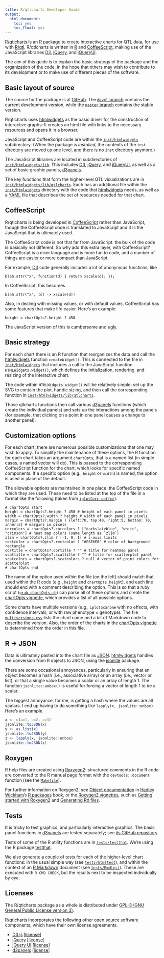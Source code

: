 ```yaml
---
title: R/qtlcharts Developer Guide
output:
  html_document:
    toc: yes
    toc_float: yes
---
```


[R/qtlcharts](https://kbroman.org/qtlcharts) is an
[R](https://www.r-project.org) package to create interactive charts for
QTL data, for use with [R/qtl](https://rqtl.org).
R/qtlcharts is written in
[R](https://www.r-project.org) and
[CoffeeScript](https://coffeescript.org), making use of the JavaScript
libraries [D3](https://d3js.org),
[jQuery](https://jquery.com), and [jQueryUI](https://jqueryui.com).

The aim of this guide is to explain the basic strategy of the package
and the organization of the code, in the hope that others may wish to
contribute to its development or to make use of different pieces of
the software.

## Basic layout of source

The source for the package is at
[GitHub](https://github.com/kbroman/qtlcharts).
The [`devel` branch](https://github.com/kbroman/qtlcharts/tree/devel)
contains the current development version, while the
[`master` branch](https://github.com/kbroman/qtlcharts/tree/master)
contains the stable version.

R/qtlcharts uses [htmlwidgets](http://www.htmlwidgets.org) as the
basic driver for the construction of interactive graphs: It creates an
html file with links to the necessary resources and opens it in a
browser.

JavaScript and CoffeeScript code are within the
[`inst/htmlwidgets`](https://github.com/kbroman/qtlcharts/tree/master/inst/htmlwidgets)
subdirectory. (When the package is _installed_, the contents of the
`inst` directory are moved up one level, and there is no `inst`
directory anymore.)

The JavaScript libraries are located in subdirectories of
[`inst/htmlwidgets/lib`](https://github.com/kbroman/qtlcharts/tree/master/inst/htmlwidgets/lib).
This includes [D3](https://d3js.org),
[jQuery](https://jquery.com), and [jQueryUI](https://jqueryui.com),
as well as a set of basic
graphic panels, [d3panels](https://kbroman.org/d3panels).

The key functions that form the higher-level QTL visualizations are in
[`inst/htmlwidgets/lib/qtlcharts`](https://github.com/kbroman/qtlcharts/tree/master/inst/htmlwidgets/lib/qtlcharts). Each
has an additional file within the
[`inst/htmlwidgets`](https://github.com/kbroman/qtlcharts/tree/master/inst/htmlwidgets)
directory with the code that [htmlwidgets](http://www.htmlwidgets.org)
needs, as well as a [YAML](http://yaml.org) file that describes the
set of resources needed for that chart.

## CoffeeScript

R/qtlcharts is being developed in
[CoffeeScript](https://coffeescript.org) rather than JavaScript,
though the CoffeeScript code is translated to JavaScript and it is
the JavaScript that is ultimately used.

The CoffeeScript code is not that far from JavaScript: the bulk of the
code is basically not different. So why add this extra layer, with
CoffeeScript? CoffeeScript is a nicer language
and is more fun to code, and a number of things are easier or more
compact than JavaScript.

For example, [D3](https://d3js.org) code generally includes a lot of anonymous
functions, like

    blah.attr("x", function(d) { return xscale(d); });

In CoffeeScript, this becomes

    blah.attr("x", (d) -> xscale(d))

Also, in dealing with missing values, or with default values,
CoffeeScript has some features that make life easier. Here's an
example:

    height = chartOpts?.height ? 450

The JavaScript version of this is cumbersome and ugly.


## Basic strategy

For each chart there is an R function that reorganizes the data and
call the [htmlwidgets](http://www.htmlwidgets.org) function
`createWidget()`. This is connected to the file in
[`inst/htmlwidgets`](https://github.com/kbroman/qtlcharts/tree/master/inst/htmlwidgets)
that includes a call to the JavaScript function
`HTMLWidgets.widget()`, which defines the initialization, rendering,
and resizing of the interactive chart.

The code within `HTMLWidgets.widget()` will be relatively simple: set
up the SVG to contain the plot, handle sizing, and then call the
corresponding function in
[`inst/htmlwidgets/lib/qtlcharts`](https://github.com/kbroman/qtlcharts/tree/master/inst/htmlwidgets/lib/qtlcharts).

Those qtlcharts functions then call various
[d3panels](https://kbroman.org/d3panels) functions (which create the
individual panels) and sets up the interactions among the panels (for
example, that clicking on a point in one panel causes a change to
another panel).


## Customization options

For each chart, there are numerous possible customizations that one
may wish to apply. To simplify the maintenance of these options, the R
function for each chart takes an argument `chartOpts`, that is a named
list (in simple cases, a named vector will do). This is passed to the
corresponding CoffeeScript function for the chart, which looks for
specific named components. If a specific option (e.g., `height` or
`width`) is named, the option is used in place of the default.

The allowable options are maintained in one place: the CoffeeScript
code in which they are used. These need to be listed at the top of the
file in a format like the following (taken from
[`iplotCorr.coffee`](https://github.com/kbroman/qtlcharts/tree/master/inst/htmlwidgets/lib/qtlcharts/iplotCorr.coffee)).

    # chartOpts start
    height = chartOpts?.height ? 450 # height of each panel in pixels
    width = chartOpts?.width ? height # width of each panel in pixels
    margin = chartOpts?.margin ? {left:70, top:40, right:5, bottom: 70, inner:5} # margins in pixels
    corcolors = chartOpts?.corcolors ? ["darkslateblue", "white", "crimson"] # heat map colors (same length as `zlim`)
    zlim = chartOpts?.zlim ? [-1, 0, 1] # z-axis limits
    rectcolor = chartOpts?.rectcolor ? "#E6E6E6" # color of background rectangle
    cortitle = chartOpts?.cortitle ? "" # title for heatmap panel
    scattitle = chartOpts?.scattitle ? "" # title for scatterplot panel
    scatcolors = chartOpts?.scatcolors ? null # vector of point colors for scatterplot
    # chartOpts end

The name of the option used within the file (on the left) should match
that used within the R code (e.g., `height` and `chartOpts.height`),
and each line should end with a comment describing the option.
This is so that a ruby script
([`grab_chartOpts.rb`](https://github.com/kbroman/qtlcharts/blob/master/vignettes/chartOpts/grab_chartOpts.rb))
can parse all of these options and create the
[chartOpts vignette](https://kbroman.org/qtlcharts/assets/vignettes/chartOpts.html),
which provides a list of all possible options.

Some charts have multiple versions (e.g., `iplotScanone` with no
effects, with confidence intervals, or with raw phenotype &times;
genotype).  The file [`multiversions.csv`](https://github.com/kbroman/qtlcharts/blob/master/vignettes/chartOpts/multiversions.csv)
lists the chart name and a bit of Markdown code to describe the
version. Also, the order of the charts in the
[chartOpts vignette](https://kbroman.org/qtlcharts/assets/vignettes/chartOpts.html)
is determined from the order in this file.



## R &rarr; JSON

Data is ultimately pasted into the chart file as
[JSON](http://json.org).  [htmlwidgets](http://www.htmlwidgets.org)
handles the conversion from R objects to JSON, using the
[jsonlite](https://github.com/jeroenooms/jsonlite) package.

There are some occasional annoyances, particularly in ensuring that
an object becomes a hash (i.e., associative array) or an array (i.e.,
vector or list), or that a single value becomes a scalar or an array
of length 1. The function `jsonlite::unbox()` is useful for forcing a
vector of length 1 to be a scalar.

The biggest annoyance, for me, is
getting a hash where the values are all scalars. I end up having to
do something like `lapply(x, jsonlite::unbox)`.
Here's an example.

```r
x <- c(a=1, b=2, c=3)
jsonlite::toJSON(x)
y <- as.list(x)
jsonlite::toJSON(y)
z <- lapply(x, jsonlite::unbox)
jsonlite::toJSON(z)
```


## Roxygen

R help files are created using
[Roxygen2](https://github.com/klutometis/roxygen): structured comments
in the R code are converted to the R manual page format with the
`devtools::document` function (see the
[`Makefile`](https://github.com/kbroman/qtlcharts/tree/master/Makefile)).

For further information on Roxygen2, see
[Object documentation](http://r-pkgs.had.co.nz/man.html)
in [Hadley Wickham](http://had.co.nz/)'s [R packages](http://r-pkgs.had.co.nz/) book,
or the [Roxygen2 vignettes](https://cran.r-project.org/package=roxygen2), such as
[Getting started with Roxygen2](https://cran.r-project.org/web/packages/roxygen2/vignettes/roxygen2.html)
and
[Generating Rd files](https://cran.r-project.org/web/packages/roxygen2/vignettes/rd.html).

## Tests

It is tricky to test graphics, and particularly interactive
graphics. The basic panel functions in
[d3panels](https://kbroman.org/d3panels) are tested separately; see
[its GitHub repository](https://github.com/kbroman/d3panels).

Tests of some of the R utility functions are in
[`tests/testthat`](https://github.com/kbroman/qtlcharts/tree/master/tests/testthat). We're
using the R package [testthat](https://github.com/hadley/testthat).

We also generate a couple of tests for each of the higher-level chart
functions: in the usual simple way (see
[`tests/htmltest`](https://github.com/kbroman/qtlcharts/tree/master/tests/htmltest)),
and within the context of an
[R Markdown](https://rmarkdown.rstudio.com) document (see
[`tests/Rmdtest`](https://github.com/kbroman/qtlcharts/tree/master/tests/Rmdtest)).
These are executed with `R CMD CHECK`, but the results next to be
inspected individually by eye.


## Licenses

The R/qtlcharts package as a whole is distributed under
[GPL-3 (GNU General Public License version 3)](https://www.gnu.org/licenses/gpl-3.0.en.html).

R/qtlcharts incorporates the following other open source software
components, which have their own license agreements.

- [D3.js](https://d3js.org) \[[license](https://github.com/kbroman/qtlcharts/blob/master/inst/htmlwidgets/lib/d3/LICENSE)\]
- [jQuery](https://jquery.com) \[[license](https://github.com/kbroman/qtlcharts/blob/master/inst/htmlwidgets/lib/jquery/LICENSE.txt)\]
- [jQuery UI](https://jqueryui.com/) \[[license](https://github.com/kbroman/qtlcharts/blob/master/inst/htmlwidgets/lib/jquery-ui/LICENSE.txt)\]
- [d3panels](https://github.com/kbroman/d3panels) \[[license](https://github.com/kbroman/qtlcharts/blob/master/inst/htmlwidgets/lib/d3panels/LICENSE.md)\]
